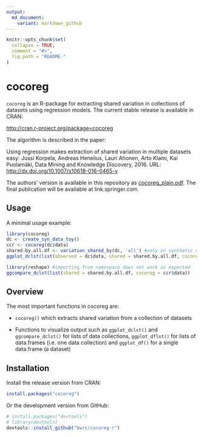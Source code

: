 ```yaml
---
output:
  md_document:
    variant: markdown_github
---
```


<!-- README.md is generated from README.Rmd. Please edit that file -->

```r
knitr::opts_chunk$set(
  collapse = TRUE,
  comment = "#>",
  fig.path = "README-"
)
```

# cocoreg

`cocoreg` is an R-package for extracting shared variation in collections of datasets using regression models. The current stable release is available in CRAN:

[http://cran.r-project.org/package=cocoreg](http://cran.r-project.org/package=cocoreg)

The algorithm is described in the paper:

Using regression makes extraction of shared variation in multiple datasets easy:
Jussi Korpela, Andreas Henelius, Lauri Ahonen, Arto Klami, Kai Puolamäki,
Data Mining and Knowledge Discovery, 2016. 
URL: [http://dx.doi.org/10.1007/s10618-016-0465-y](http://dx.doi.org/10.1007/s10618-016-0465-y)


The authors' version is available in this repository as [cocoreg_plain.pdf](./doc/cocoreg_plain.pdf). The final publication will be available at link.springer.com.

## Usage
A minimal usage example:
```r
library(cocoreg)
dc <- create_syn_data_toy()
ccr <- cocoreg(dc$data)
shared.by.all.df <- variation_shared_by(dc, 'all') #only on synthetic datasets
ggplot_dclst(list(observed = dc$data, shared = shared.by.all.df, cocoreg = ccr$data))

library(reshape) #importing from namespace does not work as expected
ggcompare_dclst(list(shared = shared.by.all.df, cocoreg = ccr$data))
```


## Overview

The most important functions in cocoreg are:

* `cocoreg()` which extracts shared variation from a collection of datasets

* Functions to visualize output such as `ggplot_dclst()` and `ggcompare_dclst()` for lists of data collections, `ggplot_dflst()` for lists of data.frames (i.e. one data collection) and `ggplot_df()` for a single data.frame (a dataset)

## Installation

Install the release version from CRAN:

```r
install.packages("cocoreg")
```

Or the development version from GitHub:

```r
# install.packages("devtools")
# library(devtools)
devtools::install_github("bwrc/cocoreg-r")
```
